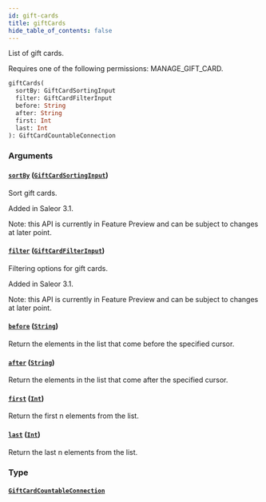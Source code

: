 ```yaml
---
id: gift-cards
title: giftCards
hide_table_of_contents: false
---
```


List of gift cards.

Requires one of the following permissions: MANAGE_GIFT_CARD.

```graphql
giftCards(
  sortBy: GiftCardSortingInput
  filter: GiftCardFilterInput
  before: String
  after: String
  first: Int
  last: Int
): GiftCardCountableConnection
```

### Arguments

#### [`sortBy`](#) ([`GiftCardSortingInput`](../../../developer/api-reference/inputs/gift-card-sorting-input))

Sort gift cards.

Added in Saleor 3.1.

Note: this API is currently in Feature Preview and can be subject to changes at later point.

#### [`filter`](#) ([`GiftCardFilterInput`](../../../developer/api-reference/inputs/gift-card-filter-input))

Filtering options for gift cards.

Added in Saleor 3.1.

Note: this API is currently in Feature Preview and can be subject to changes at later point.

#### [`before`](#) ([`String`](../../../developer/api-reference/scalars/string))

Return the elements in the list that come before the specified cursor.

#### [`after`](#) ([`String`](../../../developer/api-reference/scalars/string))

Return the elements in the list that come after the specified cursor.

#### [`first`](#) ([`Int`](../../../developer/api-reference/scalars/int))

Return the first n elements from the list.

#### [`last`](#) ([`Int`](../../../developer/api-reference/scalars/int))

Return the last n elements from the list.

### Type

#### [`GiftCardCountableConnection`](../../../developer/api-reference/objects/gift-card-countable-connection)
